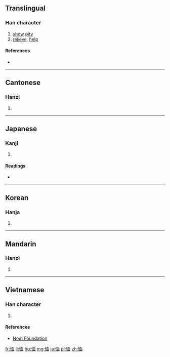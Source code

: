 {{also|賉|䘏}}
==Translingual==

===Han character===
{{Han char|rn=61|rad=心|as=06|sn=9|four=9701<sub>0</sub>|canj=心竹月廿 (PHBT)|ids=⿰[[忄]][[血]]}}

# [[show]] [[pity]]
# [[relieve]], [[help]]

====References====
* {{Han ref|kx=0385.040|dkj=10583|dj=0715.220|hdz=42296.100|uh=6064|ud=24676|bh=ABF2|bd=44018}}

----

==Cantonese==

===Hanzi===
{{yue-hanzi|jyut=seot1|y=seut1}}

# {{defn|lang=yue|sort=心06}}

----

==Japanese==

===Kanji===
{{ja-kanji|grade=|rs=心06}}

# {{defn|lang=ja|sort=心06}}

====Readings====
* {{ja-readings|on=[[じゅつ]] (jutsu), [[しゅつ]] (shutsu)|kun=[[うれえる]] (ureeru), [[あわれむ]] (awaremu)}}

----

==Korean==

===Hanja===
{{ko-hanja|hangeul=휼|eumhun=|rv=hyul|mr=hyul|y=hyul}}

# {{defn|lang=ko|sort=心06}}

----

==Mandarin==

===Hanzi===
{{cmn-hanzi|pin=[[xù]] ([[xu4]]), [[dòng]] ([[dong4]])|wg=hsü<sup>4</sup>, tung<sup>4</sup>}}

# {{defn|lang=cmn|sort=心06}}

----

==Vietnamese==

===Han character===
{{vi-hantu|tuất|rs=心06}}

# {{defn|lang=vi|sort=心06}}

====References====
*[http://nomfoundation.org/common/nom_details.php?codepoint=6064 Nom Foundation]

[[fr:恤]]
[[li:恤]]
[[hu:恤]]
[[mg:恤]]
[[ja:恤]]
[[pl:恤]]
[[zh:恤]]